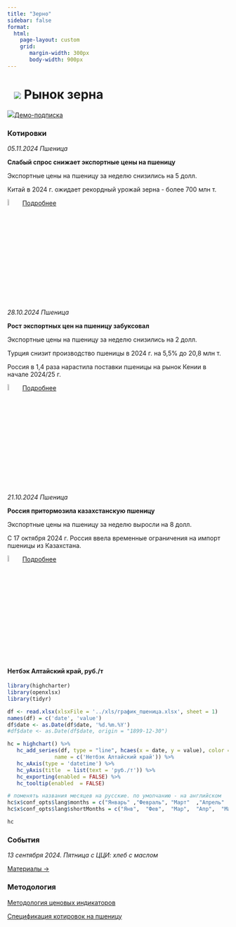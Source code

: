 ```yaml
---
title: "Зерно"
sidebar: false
format: 
  html:
    page-layout: custom
    grid:
       margin-width: 300px
       body-width: 900px
---
```


# ![](../images/icon-wheat.svg) Рынок зерна {.my-custom-class style="margin-left:3%;"}

![](../images/icon-subscription.svg)[Демо-подписка](../demo-subscription.qmd)

::::: {.grid style="margin-left:0%"}
::: {.g-col-12 .g-col-sm-12 .g-col-xs-12 .g-col-xl-4 .g-col-md-6 .g-col-lg-6}

### Котировки

*05.11.2024 Пшеница*

**Слабый спрос снижает экспортные цены на пшеницу**

Экспортные цены на пшеницу за неделю снизились на 5 долл.

Китай в 2024 г. ожидает рекордный урожай зерна  - более 700 млн т.

![](../images/icon-locker.svg){width="6%"} [Подробнее](../demo-subscription.qmd)

*28.10.2024 Пшеница*

**Рост экспортных цен на пшеницу забуксовал**

Экспортные цены на пшеницу за неделю снизились на 2 долл.

Турция снизит производство пшеницы в 2024 г. на 5,5% до 20,8 млн т.

Россия в 1,4 раза нарастила поставки пшеницы на рынок Кении в начале 2024/25 г. 

![](../images/icon-locker.svg){width="6%"} [Подробнее](../demo-subscription.qmd)

*21.10.2024 Пшеница*

**Россия притормозила казахстанскую пшеницу**

Экспортные цены на пшеницу за неделю выросли на 8 долл.

С 17 октября 2024 г. Россия ввела временные ограничения на импорт пшеницы из Казахстана.

![](../images/icon-locker.svg){width="6%"} [Подробнее](../demo-subscription.qmd)

:::

::: {.g-col-12 .g-col-sm-12 .g-col-xs-12 .g-col-xl-4 .g-col-md-6 .g-col-lg-6}
#### Нетбэк Алтайский край, руб./т

```r

library(highcharter)
library(openxlsx)
library(tidyr)

df <- read.xlsx(xlsxFile = '../xls/график_пшеница.xlsx', sheet = 1) 
names(df) = c('date', 'value')
df$date <- as.Date(df$date, '%d.%m.%Y')
#df$date <- as.Date(df$date, origin = "1899-12-30")

hc = highchart() %>%
   hc_add_series(df, type = "line", hcaes(x = date, y = value), color = c("#1A4AFC"),
               name = c('Нетбэк Алтайский край')) %>%
   hc_xAxis(type = 'datetime') %>%
   hc_yAxis(title  = list(text = 'руб./т')) %>%
   hc_exporting(enabled = FALSE) %>%
   hc_tooltip(enabled  = FALSE)

# поменять названия месяцев на русские. по умолчанию - на английском
hc$x$conf_opts$lang$months = c("Январь"	,"Февраль",	"Март"	,"Апрель"	,"Май",	"Июнь", "Июль",	"Август",	"Сентябрь",	"Октябрь",	"Ноябрь",	"Декабрь")
hc$x$conf_opts$lang$shortMonths = c("Янв", 	"Фев",	"Мар",	"Апр",	"Май",	"Июн",	"Июл",	"Авг",	"Сен",	"Окт",	"Ноя",	"Дек")

hc

```

### События

*13 сентября 2024. Пятница с ЦЦИ: хлеб с маслом*

[Материалы →](../events/2024-09-13-wheat.qmd)
:::
:::::

::::: {.grid style="margin-left:0%"}
::: {.g-col-12 .g-col-sm-12 .g-col-xs-12 .g-col-xl-4 .g-col-md-6 .g-col-lg-6}
### Методология

[Методология ценовых индикаторов](../methodology/methodology-benchmark-pbc.qmd)

[Спецификация котировок на пшеницу](../methodology/specs-wheat.qmd)
:::

::: {.g-col-12 .g-col-sm-12 .g-col-xs-12 .g-col-xl-4 .g-col-md-6 .g-col-lg-6}
:::
:::::
